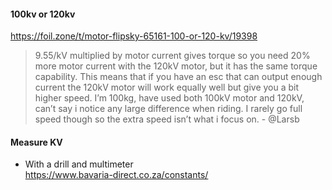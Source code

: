 #### 100kv or 120kv

https://foil.zone/t/motor-flipsky-65161-100-or-120-kv/19398

> 9.55/kV multiplied by motor current gives torque so you need 20% more motor current with the 120kV motor, but it has the same torque capability.
> This means that if you have an esc that can output enough current the 120kV motor will work equally well but give you a bit higher speed.
> I’m 100kg, have used both 100kV motor and 120kV, can’t say i notice any large difference when riding. I rarely go full speed though so the extra speed isn’t what i focus on. - @Larsb

#### Measure KV

- With a drill and multimeter \
  https://www.bavaria-direct.co.za/constants/
